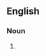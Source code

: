 ==English==
{{wikipedia}}

===Noun===
{{en-noun|-}}

# {{def|The [[three-dimensional]] [[reproduction]] of architecture, [[geometric]] patterns, and everyday objects, on various scales, using [[cut-out]] and [[fold]]ed [[paper]], usually thin [[cardboard]].}}

{{topics|en|Architecture|Paper}}